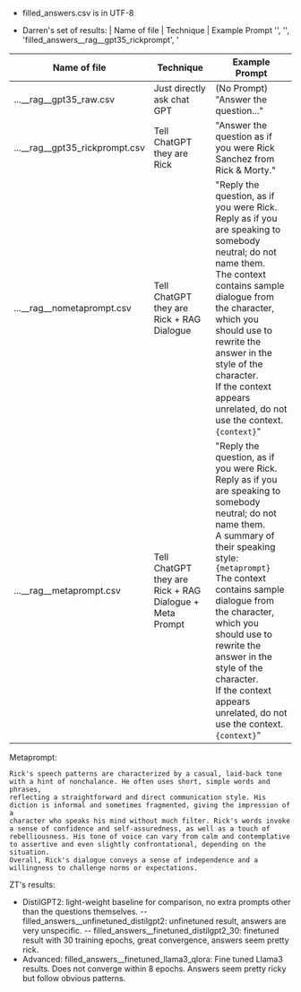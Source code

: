 - filled_answers.csv is in UTF-8

- Darren's set of results:
| Name of file | Technique | Example Prompt
'',
 '',
 'filled_answers__rag__gpt35_rickprompt',
 '

| Name of file | Technique | Example Prompt
| ------------- | ------------- | ------------- |
| ...__rag__gpt35_raw.csv | Just directly ask chat GPT | (No Prompt) "Answer the question..."
| ...__rag__gpt35_rickprompt.csv | Tell ChatGPT they are Rick | "Answer the question as if you were Rick Sanchez from Rick & Morty."
| ...__rag__nometaprompt.csv  | Tell ChatGPT they are Rick + RAG Dialogue | "Reply the question, as if you were Rick. <br>Reply as if you are speaking to somebody neutral; do not name them.<br>The context contains sample dialogue from the character,  which you should use to rewrite the answer in the style of the character.<br>If the context appears unrelated, do not use the context. `{context}`"
| ...__rag__metaprompt.csv  | Tell ChatGPT they are Rick + RAG Dialogue + Meta Prompt  | "Reply the question, as if you were Rick. <br>Reply as if you are speaking to somebody neutral; do not name them. <br>A summary of their speaking style: `{metaprompt}`<br>The context contains sample dialogue from the character,  which you should use to rewrite the answer in the style of the character.<br>If the context appears unrelated, do not use the context. `{context}`"

Metaprompt:
```
Rick's speech patterns are characterized by a casual, laid-back tone with a hint of nonchalance. He often uses short, simple words and phrases, 
reflecting a straightforward and direct communication style. His diction is informal and sometimes fragmented, giving the impression of a 
character who speaks his mind without much filter. Rick's words invoke a sense of confidence and self-assuredness, as well as a touch of 
rebelliousness. His tone of voice can vary from calm and contemplative to assertive and even slightly confrontational, depending on the situation. 
Overall, Rick's dialogue conveys a sense of independence and a willingness to challenge norms or expectations.
```

ZT's results: 
 - DistilGPT2: light-weight baseline for comparison, no extra prompts other than the questions themselves.
   -- filled_answers__unfinetuned_distilgpt2: unfinetuned result, answers are very unspecific.
   -- filled_answers__finetuned_distilgpt2_30: finetuned result with 30 training epochs, great convergence, answers seem pretty rick.
 - Advanced: filled_answers__finetuned_llama3_qlora: Fine tuned Llama3 results. Does not converge within 8 epochs. Answers seem pretty ricky but follow obvious patterns.
